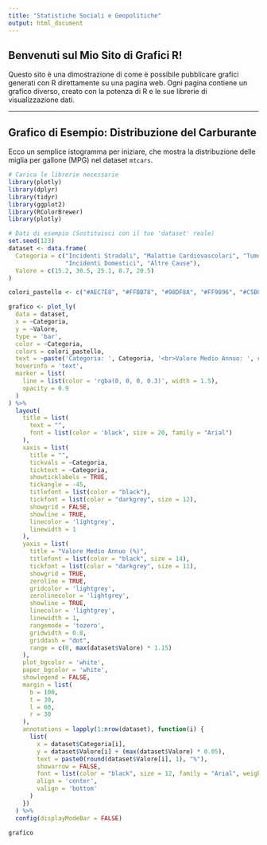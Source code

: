 ```yaml
---
title: "Statistiche Sociali e Geopolitiche"
output: html_document
---
```


## Benvenuti sul Mio Sito di Grafici R!

Questo sito è una dimostrazione di come è possibile pubblicare grafici generati con R direttamente su una pagina web. Ogni pagina contiene un grafico diverso, creato con la potenza di R e le sue librerie di visualizzazione dati.

---

## Grafico di Esempio: Distribuzione del Carburante

Ecco un semplice istogramma per iniziare, che mostra la distribuzione delle miglia per gallone (MPG) nel dataset `mtcars`.

```r

# Carica le librerie necessarie
library(plotly)
library(dplyr)
library(tidyr)
library(ggplot2)
library(RColorBrewer)
library(plotly)

# Dati di esempio (Sostituisci con il tuo 'dataset' reale)
set.seed(123)
dataset <- data.frame(
  Categoria = c("Incidenti Stradali", "Malattie Cardiovascolari", "Tumori",
                "Incidenti Domestici", "Altre Cause"),
  Valore = c(15.2, 30.5, 25.1, 8.7, 20.5)
)

colori_pastello <- c("#AEC7E8", "#FFBB78", "#98DF8A", "#FF9896", "#C5B0D5")

grafico <- plot_ly(
  data = dataset,
  x = ~Categoria,
  y = ~Valore,
  type = 'bar',
  color = ~Categoria,
  colors = colori_pastello,
  text = ~paste('Categoria: ', Categoria, '<br>Valore Medio Annuo: ', round(Valore, 2), '%'),
  hoverinfo = 'text',
  marker = list(
    line = list(color = 'rgba(0, 0, 0, 0.3)', width = 1.5),
    opacity = 0.9
  )
) %>%
  layout(
    title = list(
      text = "",
      font = list(color = 'black', size = 20, family = "Arial")
    ),
    xaxis = list(
      title = "",
      tickvals = ~Categoria,
      ticktext = ~Categoria,
      showticklabels = TRUE,
      tickangle = -45,
      titlefont = list(color = "black"),
      tickfont = list(color = "darkgrey", size = 12),
      showgrid = FALSE,
      showline = TRUE,
      linecolor = 'lightgrey',
      linewidth = 1
    ),
    yaxis = list(
      title = "Valore Medio Annuo (%)",
      titlefont = list(color = "black", size = 14),
      tickfont = list(color = "darkgrey", size = 11),
      showgrid = TRUE,
      zeroline = TRUE,
      gridcolor = 'lightgrey',
      zerolinecolor = 'lightgrey',
      showline = TRUE,
      linecolor = 'lightgrey',
      linewidth = 1,
      rangemode = 'tozero',
      gridwidth = 0.8,
      griddash = "dot",
      range = c(0, max(dataset$Valore) * 1.15)
    ),
    plot_bgcolor = 'white',
    paper_bgcolor = 'white',
    showlegend = FALSE,
    margin = list(
      b = 100,
      t = 30,
      l = 60,
      r = 30
    ),
    annotations = lapply(1:nrow(dataset), function(i) {
      list(
        x = dataset$Categoria[i],
        y = dataset$Valore[i] + (max(dataset$Valore) * 0.05),
        text = paste0(round(dataset$Valore[i], 1), "%"),
        showarrow = FALSE,
        font = list(color = "black", size = 12, family = "Arial", weight = "bold"),
        align = 'center',
        valign = 'bottom'
      )
    })
  ) %>%
  config(displayModeBar = FALSE)

grafico
```